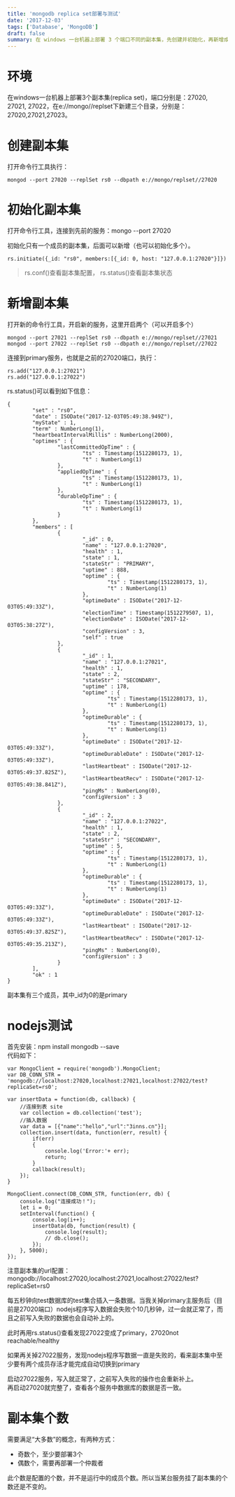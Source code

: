 ```yaml
---
title: 'mongodb replica set部署与测试'
date: '2017-12-03'
tags: ['Database', 'MongoDB']
draft: false
summary: 在 windows 一台机器上部署 3 个端口不同的副本集，先创建并初始化，再新增成员。通过 nodejs 测试，关闭主服务后写入数据会失败十几秒后自动补上，至少两个成员存活才能完成自动切换到 primary，副本集个数需满足“大多数”概念，奇数个至少 3 个，偶数个需部署仲裁者。 
---
```


# 环境
在windows一台机器上部署3个副本集(replica set)，端口分别是：27020, 27021, 27022，在e://mongo//replset下新建三个目录，分别是：27020,27021,27023。

# 创建副本集
打开命令行工具执行：
```
mongod --port 27020 --replSet rs0 --dbpath e://mongo/replset//27020
```

# 初始化副本集
打开命令行工具，连接到先前的服务：mongo --port 27020

初始化只有一个成员的副本集，后面可以新增（也可以初始化多个）。
```
rs.initiate({_id: "rs0", members:[{_id: 0, host: "127.0.0.1:27020"}]})
```
> rs.conf()查看副本集配置， rs.status()查看副本集状态

# 新增副本集
打开新的命令行工具，开启新的服务，这里开启两个（可以开启多个）
```
mongod --port 27021 --replSet rs0 --dbpath e://mongo/replset//27021
mongod --port 27022 --replSet rs0 --dbpath e://mongo/replset//27022
```
连接到primary服务，也就是之前的27020端口，执行：
```
rs.add("127.0.0.1:27021")
rs.add("127.0.0.1:27022")
```

rs.status()可以看到如下信息：
```
{
        "set" : "rs0",
        "date" : ISODate("2017-12-03T05:49:38.949Z"),
        "myState" : 1,
        "term" : NumberLong(1),
        "heartbeatIntervalMillis" : NumberLong(2000),
        "optimes" : {
                "lastCommittedOpTime" : {
                        "ts" : Timestamp(1512280173, 1),
                        "t" : NumberLong(1)
                },
                "appliedOpTime" : {
                        "ts" : Timestamp(1512280173, 1),
                        "t" : NumberLong(1)
                },
                "durableOpTime" : {
                        "ts" : Timestamp(1512280173, 1),
                        "t" : NumberLong(1)
                }
        },
        "members" : [
                {
                        "_id" : 0,
                        "name" : "127.0.0.1:27020",
                        "health" : 1,
                        "state" : 1,
                        "stateStr" : "PRIMARY",
                        "uptime" : 888,
                        "optime" : {
                                "ts" : Timestamp(1512280173, 1),
                                "t" : NumberLong(1)
                        },
                        "optimeDate" : ISODate("2017-12-03T05:49:33Z"),
                        "electionTime" : Timestamp(1512279507, 1),
                        "electionDate" : ISODate("2017-12-03T05:38:27Z"),
                        "configVersion" : 3,
                        "self" : true
                },
                {
                        "_id" : 1,
                        "name" : "127.0.0.1:27021",
                        "health" : 1,
                        "state" : 2,
                        "stateStr" : "SECONDARY",
                        "uptime" : 178,
                        "optime" : {
                                "ts" : Timestamp(1512280173, 1),
                                "t" : NumberLong(1)
                        },
                        "optimeDurable" : {
                                "ts" : Timestamp(1512280173, 1),
                                "t" : NumberLong(1)
                        },
                        "optimeDate" : ISODate("2017-12-03T05:49:33Z"),
                        "optimeDurableDate" : ISODate("2017-12-03T05:49:33Z"),
                        "lastHeartbeat" : ISODate("2017-12-03T05:49:37.825Z"),
                        "lastHeartbeatRecv" : ISODate("2017-12-03T05:49:38.841Z"),
                        "pingMs" : NumberLong(0),
                        "configVersion" : 3
                },
                {
                        "_id" : 2,
                        "name" : "127.0.0.1:27022",
                        "health" : 1,
                        "state" : 2,
                        "stateStr" : "SECONDARY",
                        "uptime" : 5,
                        "optime" : {
                                "ts" : Timestamp(1512280173, 1),
                                "t" : NumberLong(1)
                        },
                        "optimeDurable" : {
                                "ts" : Timestamp(1512280173, 1),
                                "t" : NumberLong(1)
                        },
                        "optimeDate" : ISODate("2017-12-03T05:49:33Z"),
                        "optimeDurableDate" : ISODate("2017-12-03T05:49:33Z"),
                        "lastHeartbeat" : ISODate("2017-12-03T05:49:37.825Z"),
                        "lastHeartbeatRecv" : ISODate("2017-12-03T05:49:35.213Z"),
                        "pingMs" : NumberLong(0),
                        "configVersion" : 3
                }
        ],
        "ok" : 1
}
```
副本集有三个成员，其中_id为0的是primary

# nodejs测试
首先安装：npm install mongodb --save  
代码如下：
```
var MongoClient = require('mongodb').MongoClient;
var DB_CONN_STR = 'mongodb://localhost:27020,localhost:27021,localhost:27022/test?replicaSet=rs0';
 
var insertData = function(db, callback) {  
    //连接到表 site
    var collection = db.collection('test');
    //插入数据
    var data = [{"name":"hello","url":"3inns.cn"}];
    collection.insert(data, function(err, result) { 
        if(err)
        {
            console.log('Error:'+ err);
            return;
        }     
        callback(result);
    });
}
 
MongoClient.connect(DB_CONN_STR, function(err, db) {
    console.log("连接成功！");
    let i = 0;
    setInterval(function() {
        console.log(i++);
        insertData(db, function(result) {
            console.log(result);
            // db.close();
        });
    }, 5000);
});
```
注意副本集的url配置：mongodb://localhost:27020,localhost:27021,localhost:27022/test?replicaSet=rs0

每五秒钟向test数据库的test集合插入一条数据。当我关掉primary主服务后（目前是27020端口）nodejs程序写入数据会失败个10几秒钟，过一会就正常了，而且之前写入失败的数据也会自动补上的。

此时再用rs.status()查看发现27022变成了primary，27020not reachable/healthy

如果再关掉27022服务，发现nodejs程序写数据一直是失败的，看来副本集中至少要有两个成员存活才能完成自动切换到primary

启动27022服务，写入就正常了，之前写入失败的操作也会重新补上。  
再启动27020就完整了，查看各个服务中数据库的数据是否一致。

# 副本集个数
需要满足“大多数”的概念，有两种方式：
* 奇数个，至少要部署3个
* 偶数个，需要再部署一个仲裁者

此个数是配置的个数，并不是运行中的成员个数。所以当某台服务挂了副本集的个数还是不变的。